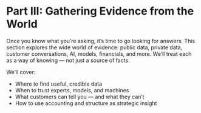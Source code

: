 # Part III: Gathering Evidence from the World {.unnumbered}

Once you know what you're asking, it's time to go looking for answers. This section explores the wide world of evidence: public data, private data, customer conversations, AI, models, financials, and more. We’ll treat each as a way of knowing — not just a source of facts.

We’ll cover:

- Where to find useful, credible data
- When to trust experts, models, and machines
- What customers can tell you — and what they can’t
- How to use accounting and structure as strategic insight